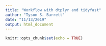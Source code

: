 ```yaml
---
title: "Workflow with dtplyr and tidyfast"
author: "Tyson S. Barrett"
date: "11/13/2019"
output: html_document
---
```


```r
knitr::opts_chunk$set(echo = TRUE)
```















